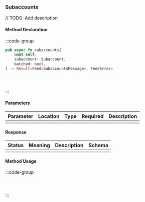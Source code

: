 ### Subaccounts

// TODO: Add description

#### Method Declaration

:::code-group

```rust [Rust]
pub async fn subaccounts(
    &mut self,
    subaccount: Subaccount,
    batched: bool,
) -> Result<Feed<SubaccountsMessage>, FeedError>
```

```python [Python]

```

```typescript [TypeScript]

```

```url [API]
```

:::

#### Parameters

| Parameter | Location | Type  | Required | Description |
| --------- | -------- | ----- | -------- | ----------- |
|           |          |       |          |             |

#### Response

| Status | Meaning | Description | Schema |
| ------ | ------- | ----------- | ------ |
|        |         |             |        |

#### Method Usage

:::code-group

```rust [Rust]
```

```python [Python]

```

```typescript [TypeScript]

```

:::
